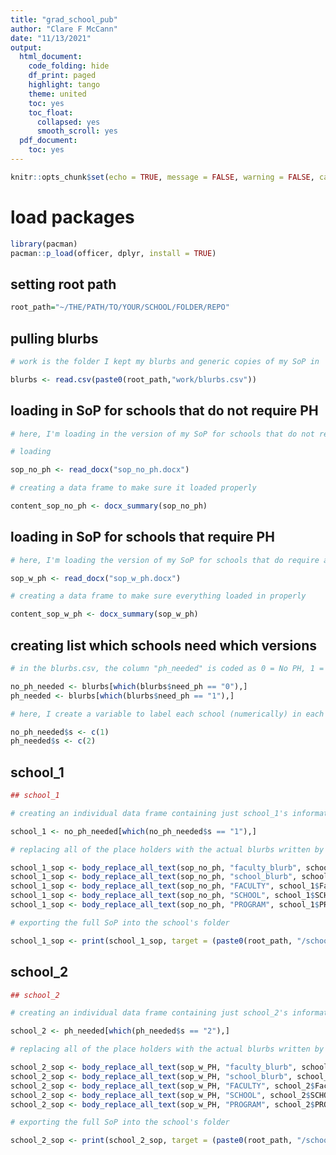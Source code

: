 ```yaml
---
title: "grad_school_pub"
author: "Clare F McCann"
date: "11/13/2021"
output:
  html_document:
    code_folding: hide
    df_print: paged
    highlight: tango
    theme: united
    toc: yes
    toc_float:
      collapsed: yes
      smooth_scroll: yes
  pdf_document:
    toc: yes
---
```


```r
knitr::opts_chunk$set(echo = TRUE, message = FALSE, warning = FALSE, cache = FALSE)
```

# load packages
```r
library(pacman)
pacman::p_load(officer, dplyr, install = TRUE)
```

## setting root path 
```r

root_path="~/THE/PATH/TO/YOUR/SCHOOL/FOLDER/REPO"

```

## pulling blurbs 
```r

# work is the folder I kept my blurbs and generic copies of my SoP in 

blurbs <- read.csv(paste0(root_path,"work/blurbs.csv"))

```

## loading in SoP for schools that do not require PH 
```r

# here, I'm loading in the version of my SoP for schools that do not require personal history statements. you may not need to have separate versions depending on where you are applying but my SoP looks a bit different when I don't have a separate essay describing the more personal parts of why I am applying

# loading 

sop_no_ph <- read_docx("sop_no_ph.docx")

# creating a data frame to make sure it loaded properly 

content_sop_no_ph <- docx_summary(sop_no_ph)

```

## loading in SoP for schools that require PH 
```r

# here, I'm loading the version of my SoP for schools that do require a personal history statement (aka diversity statement) 

sop_w_ph <- read_docx("sop_w_ph.docx")

# creating a data frame to make sure everything loaded in properly 

content_sop_w_ph <- docx_summary(sop_w_ph)

```


## creating list which schools need which versions
```r

# in the blurbs.csv, the column "ph_needed" is coded as 0 = No PH, 1 = PH 

no_ph_needed <- blurbs[which(blurbs$need_ph == "0"),]
ph_needed <- blurbs[which(blurbs$need_ph == "1"),]

# here, I create a variable to label each school (numerically) in each data frame so that I can pull their individuals blurbs easier 

no_ph_needed$s <- c(1)
ph_needed$s <- c(2)

```


## school_1
```r

## school_1 

# creating an individual data frame containing just school_1's information

school_1 <- no_ph_needed[which(no_ph_needed$s == "1"),]

# replacing all of the place holders with the actual blurbs written by you (this school does not require a PH so I am calling my sop_no_PH version)

school_1_sop <- body_replace_all_text(sop_no_ph, "faculty_blurb", school_1$faculty_blurb)
school_1_sop <- body_replace_all_text(sop_no_ph, "school_blurb", school_1$school_blurb)
school_1_sop <- body_replace_all_text(sop_no_ph, "FACULTY", school_1$Faculty)
school_1_sop <- body_replace_all_text(sop_no_ph, "SCHOOL", school_1$SCHOOL)
school_1_sop <- body_replace_all_text(sop_no_ph, "PROGRAM", school_1$PROGRAM)

# exporting the full SoP into the school's folder 

school_1_sop <- print(school_1_sop, target = (paste0(root_path, "/school_1/school_1_sop.docx")))


```

## school_2
```r

## school_2

# creating an individual data frame containing just school_2's information

school_2 <- ph_needed[which(ph_needed$s == "2"),]

# replacing all of the place holders with the actual blurbs written by you (this school does require a PH so I am calling my sop_w_PH version)

school_2_sop <- body_replace_all_text(sop_w_PH, "faculty_blurb", school_2$faculty_blurb)
school_2_sop <- body_replace_all_text(sop_w_PH, "school_blurb", school_2$school_blurb)
school_2_sop <- body_replace_all_text(sop_w_PH, "FACULTY", school_2$Faculty)
school_2_sop <- body_replace_all_text(sop_w_PH, "SCHOOL", school_2$SCHOOL)
school_2_sop <- body_replace_all_text(sop_w_PH, "PROGRAM", school_2$PROGRAM)

# exporting the full SoP into the school's folder 

school_2_sop <- print(school_2_sop, target = (paste0(root_path, "/school_2/school_2_sop.docx")))

```

